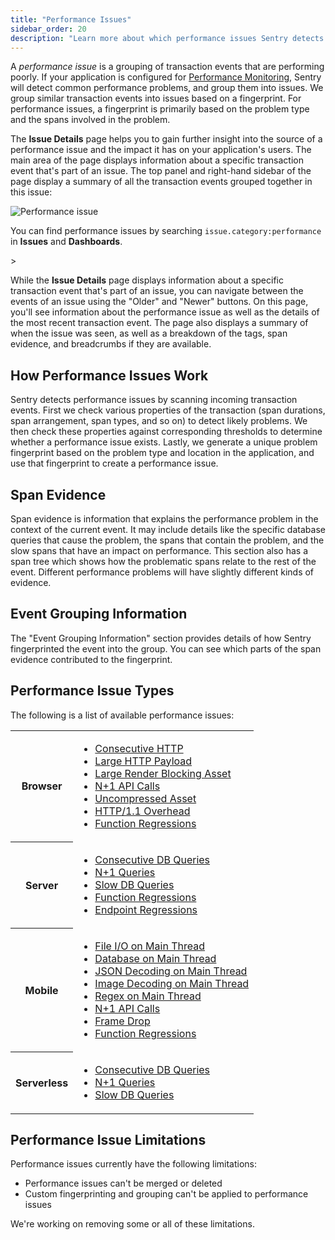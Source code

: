 ```yaml
---
title: "Performance Issues"
sidebar_order: 20
description: "Learn more about which performance issues Sentry detects and how to use the Issue Details page to debug them."
---
```


A _performance issue_ is a grouping of transaction events that are performing poorly. If your application is configured for [Performance Monitoring](/product/performance/), Sentry will detect common performance problems, and group them into issues. We group similar transaction events into issues based on a fingerprint. For performance issues, a fingerprint is primarily based on the problem type and the spans involved in the problem.

The **Issue Details** page helps you to gain further insight into the source of a performance issue and the impact it has on your application's users. The main area of the page displays information about a specific transaction event that's part of an issue. The top panel and right-hand sidebar of the page display a summary of all the transaction events grouped together in this issue:

![Performance issue](./img/performance-issue-details.png)

<Alert>

You can find performance issues by searching `issue.category:performance` in **Issues** and **Dashboards**.

</Alert>>

While the **Issue Details** page displays information about a specific transaction event that's part of an issue, you can navigate between the events of an issue using the "Older" and "Newer" buttons. On this page, you'll see information about the performance issue as well as the details of the most recent transaction event. The page also displays a summary of when the issue was seen, as well as a breakdown of the tags, span evidence, and breadcrumbs if they are available.

## How Performance Issues Work

Sentry detects performance issues by scanning incoming transaction events. First we check various properties of the transaction (span durations, span arrangement, span types, and so on) to detect likely problems. We then check these properties against corresponding thresholds to determine whether a performance issue exists. Lastly, we generate a unique problem fingerprint based on the problem type and location in the application, and use that fingerprint to create a performance issue.

## Span Evidence

Span evidence is information that explains the performance problem in the context of the current event. It may include details like the specific database queries that cause the problem, the spans that contain the problem, and the slow spans that have an impact on performance. This section also has a span tree which shows how the problematic spans relate to the rest of the event. Different performance problems will have slightly different kinds of evidence.

## Event Grouping Information

The "Event Grouping Information" section provides details of how Sentry fingerprinted the event into the group. You can see which parts of the span evidence contributed to the fingerprint.

## Performance Issue Types

The following is a list of available performance issues:

<table>
  <tbody>
    <tr>
      <th>Browser</th>
      <td>
        <ul>
          <li>
            <a href="./consecutive-http/">Consecutive HTTP</a>
          </li>
          <li>
            <a href="./large-http-payload/">Large HTTP Payload</a>
          </li>
          <li>
            <a href="./large-render-blocking-asset/">Large Render Blocking Asset</a>
          </li>
          <li>
            <a href="./n-one-api-calls/">N+1 API Calls</a>
          </li>
          <li>
            <a href="./uncompressed-asset">Uncompressed Asset</a>
          </li>
          <li>
            <a href="./http-overhead">HTTP/1.1 Overhead</a>
          </li>
          <li>
            <a href="./function-regressions">Function Regressions</a>
          </li>
        </ul>
      </td>
    </tr>
    <tr>
      <th>Server</th>
      <td>
        <ul>
          <li>
            <a href="./consecutive-db-queries/">Consecutive DB Queries</a>
          </li>
          <li>
            <a href="./n-one-queries/">N+1 Queries</a>
          </li>
          <li>
            <a href="./slow-db-queries/">Slow DB Queries</a>
          </li>
          <li>
            <a href="./function-regressions">Function Regressions</a>
          </li>
          <li>
            <a href="./endpoint-regressions">Endpoint Regressions</a>
          </li>
        </ul>
      </td>
    </tr>
    <tr>
      <th>Mobile</th>
      <td>
        <ul>
          <li>
            <a href="./file-main-thread-io/">File I/O on Main Thread</a>
          </li>
          <li>
            <a href="./db-main-thread-io/">Database on Main Thread</a>
          </li>
          <li>
            <a href="./json-decoding-main-thread/">JSON Decoding on Main Thread</a>
          </li>
          <li>
            <a href="./image-decoding-main-thread/">Image Decoding on Main Thread</a>
          </li>
          <li>
            <a href="./regex-main-thread/">Regex on Main Thread</a>
          </li>
          <li>
            <a href="./n-one-api-calls/">N+1 API Calls</a>
          </li>
          <li>
            <a href="./frame-drop/">Frame Drop</a>
          </li>
          <li>
            <a href="./function-regressions">Function Regressions</a>
          </li>
        </ul>
      </td>
    </tr>
    <tr>
      <th>Serverless</th>
      <td>
        <ul>
          <li>
            <a href="./consecutive-db-queries/">Consecutive DB Queries</a>
          </li>
          <li>
            <a href="./n-one-queries/">N+1 Queries</a>
          </li>
          <li>
            <a href="./slow-db-queries/">Slow DB Queries</a>
          </li>
        </ul>
      </td>
    </tr>
  </tbody>
</table>

## Performance Issue Limitations

Performance issues currently have the following limitations:

- Performance issues can't be merged or deleted
- Custom fingerprinting and grouping can't be applied to performance issues

We're working on removing some or all of these limitations.
